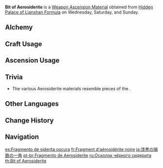 {{Item Infobox
|id           = 114023
|image        = Item Bit of Aerosiderite.png
|type         = Weapon Ascension Materials
|invCategory  = Character Development Items
|group        = Aerosiderite
|quality      = 4
|description  = The coastal nations of Teyvat refer to the region beyond the protection of The Seven as the Dark Sea. It is said many defeated gods refused to live under the new order of The Seven, so they fled to remote islands and became evil gods. However, their powers came from the same source as Rex Lapis, separate from this all-devouring darkness.
|day1         = Wednesday
|day2         = Saturday
|day3         = Sunday
|source1      = Hidden Palace of Lianshan Formula
|source2      = [[Alchemy]]
}}
'''Bit of Aerosiderite''' is a [[Weapon Ascension Material]] obtained from [[Hidden Palace of Lianshan Formula]] on Wednesday, Saturday, and Sunday.
==Alchemy==
{{Recipe
|type = Crafting
|Piece of Aerosiderite = 3
|Mora = 350
|sort = Piece of Aerosiderite;Mora
}}
==Craft Usage==
{{Craft Usage}}

==Ascension Usage==
{{Ascension Usage}}

==Trivia==
* The various Aerosiderite materials resemble pieces of the {{w|Burr puzzle}}.

==Other Languages==
{{Other Languages
|en      = Bit of Aerosiderite
|zhs     = 漆黑陨铁的一角
|zhs_rm  = Qīhēi Yǔntiě de Yījiǎo
|zht     = 漆黑隕鐵的一角
|zht_rm  = Qīhēi Yǔntiě de Yījiǎo
|zh_tl   = Corner of Black Meteoric Iron
|ja      = 漆黒の隕鉄の一角
|ja_rm   = Shikkoku no Intetsu no Ikkaku
|ja_tl   = A Part of Jet Black Meteoric Iron
|ko      = 흑운철 일각
|ko_rm   = Heuk'uncheol Ilgak
|ko_tl   = A Part of Black Meteoric Iron
|es      = Fragmento de siderita oscura
|es_tl   = Fragment of Dark Siderite
|fr      = Fragment d'aérosidérite noire
|fr_tl   = Fragment of Black Aerosiderite
|ru      = Осколок чёрного сидерита
|ru_tl   = Splinter of Black Siderite
|th      = Bit of Aerosiderite
|vi      = Một Góc Thiên Thạch Đen
|vi_tl   = 
|de      = Klumpen pechschwarzer Aerosiderit
|de_tl   = Clump of Pitch-Black Aerosiderite
|id      = Bit of Aerosiderite
|pt      = Fragmento de Aerosiderite
|pt_tl   = Fragment of Aerosiderite
|tr      = Meteor Demiri Parçası
|tr_tl   = 
|it      = Frammento di Aerosiderite
|it_tl   = Fragment of Aerosiderite
}}

==Change History==
{{Change History|1.0}}

==Navigation==
{{Development Item Navbox|Weapon Materials}}

[[es:Fragmento de siderita oscura]]
[[fr:Fragment d'aérosidérite noire]]
[[ja:漆黒の隕鉄の一角]]
[[pt-br:Fragmento de Aerosiderite]]
[[ru:Осколок чёрного сидерита]]
[[th:Bit of Aerosiderite]]